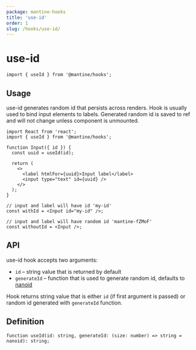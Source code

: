 ```yaml
---
package: mantine-hooks
title: 'use-id'
order: 1
slug: /hooks/use-id/
---
```


# use-id

<PageHeader
  source="mantine-hooks/src/use-id/use-id.ts"
  docs="hooks/use-id.mdx"
  package="@mantine/hooks"
/>

```tsx
import { useId } from '@mantine/hooks';
```

## Usage

use-id generates random id that persists across renders.
Hook is usually used to bind input elements to labels.
Generated random id is saved to ref and will not change unless component is unmounted.

```tsx
import React from 'react';
import { useId } from '@mantine/hooks';

function Input({ id }) {
  const uuid = useId(id);

  return (
    <>
      <label htmlFor={uuid}>Input label</label>
      <input type="text" id={uuid} />
    </>
  );
}

// input and label will have id 'my-id'
const withId = <Input id="my-id" />;

// input and label will have random id 'mantine-fZMoF'
const withoutId = <Input />;
```

## API

use-id hook accepts two arguments:

- `id` – string value that is returned by default
- `generateId` – function that is used to generate random id, defaults to [nanoid](https://www.npmjs.com/package/nanoid)

Hook returns string value that is either `id` (if first argument is passed) or random id generated with `generateId` function.

## Definition

```tsx
function useId(id: string, generateId: (size: number) => string = nanoid): string;
```
